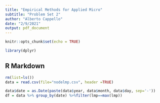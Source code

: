 ```yaml
---
title: "Empirical Methods for Applied Micro"
subtitle: "Problem Set 2"
author: "Alberto Cappello"
date: "2/9/2021"
output: pdf_document
---
```


```r
knitr::opts_chunk$set(echo = TRUE)
```

```r
library(dplyr)
```

## R Markdown

```r
rm(list=ls())
data = read.csv(file="nodelmp.csv", header =TRUE)
```

```r
data$date = as.Date(paste(data$year, data$month, data$day, sep='-'))
df = data %>% group_by(date) %>%filter(lmp==max(lmp))
```




